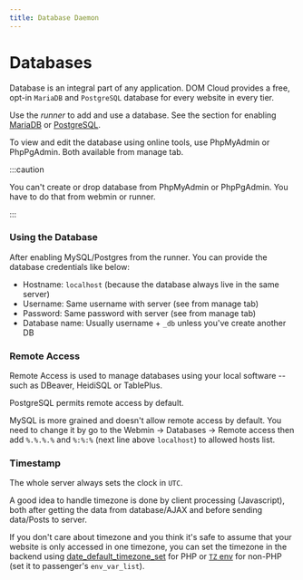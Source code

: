 ```yaml
---
title: Database Daemon
---
```


# Databases 

Database is an integral part of any application. DOM Cloud provides a free, opt-in `MariaDB` and `PostgreSQL` database for every website in every tier. 

Use the *runner* to add and use a database. See the section for enabling [MariaDB](./runner.md#mysql) or [PostgreSQL](./runner.md#postgresql).

To view and edit the database using online tools, use PhpMyAdmin or PhpPgAdmin. Both available from manage tab.

:::caution

You can't create or drop database from PhpMyAdmin or PhpPgAdmin. You have to do that from webmin or runner.

:::

### Using the Database

After enabling MySQL/Postgres from the runner. You can provide the database credentials like below:

+ Hostname: `localhost` (because the database always live in the same server)
+ Username: Same username with server (see from manage tab)
+ Password: Same password with server (see from manage tab)
+ Database name: Usually username + `_db` unless you've create another DB

### Remote Access

Remote Access is used to manage databases using your local software -- such as DBeaver, HeidiSQL or TablePlus.

PostgreSQL permits remote access by default.

MySQL is more grained and doesn't allow remote access by default. You need to change it by go to the Webmin -> Databases -> Remote access then add `%.%.%.%` and `%:%:%` (next line above `localhost`) to allowed hosts list.

### Timestamp

The whole server always sets the clock in `UTC`.

A good idea to handle timezone is done by client processing (Javascript), both after getting the data from database/AJAX and before sending data/Posts to server.

If you don't care about timezone and you think it's safe to assume that your website is only accessed in one timezone, you can set the timezone in the backend using [date_default_timezone_set](https://www.php.net/manual/en/function.date-default-timezone-set.php) for PHP or [`TZ` env](https://medium.com/developer-rants/time-zones-in-node-js-fc5a5b51906a) for non-PHP (set it to passenger's `env_var_list`). 